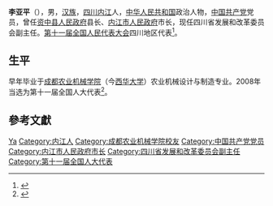 {{Otheruses|other=名为李亚平的其他人物|李亚平}}

'''李亚平'''（{{bd|1951年||}}），男，[[汉族|汉族]]，[[四川|四川]][[内江|内江]]人，[[中华人民共和国|中华人民共和国]]政治人物，[[中国共产党|中国共产党]]党员，曾任[[资中县人民政府|资中县人民政府]]县长、[[内江市人民政府|内江市人民政府]]市长，现任四川省发展和改革委员会副主任。[[第十一届全国人民代表大会|第十一届全国人民代表大会]]四川地区代表<ref>{{cite web|author=新华网|title=第十一届全国人大代表|url=http://news.xinhuanet.com/ziliao/2008-03/03/content_7708230.htm?node=36628|publisher=新华网|accessdate=2014-01-07|archive-date=2014-01-10|archive-url=https://web.archive.org/web/20140110211415/http://news.xinhuanet.com/ziliao/2008-03/03/content_7708230.htm?node=36628|dead-url=no}}</ref>。

== 生平 ==
早年毕业于[[成都农业机械学院|成都农业机械学院]]（今[[西华大学|西华大学]]）农业机械设计与制造专业。2008年当选为第十一届全国人大代表<ref>{{cite news|title=全国人大代表信息-李亚平|url= http://210.82.31.1:8084/delegate/viewDelegate.action?dbid=112167|accessdate=2013-04-05|newspaper=全国人大网|archive-url=https://web.archive.org/web/20140522092628/http://www.npc.gov.cn/delegate/viewDelegate.action?dbid=112167|archive-date=2014-05-22|dead-url=yes}}</ref>。

== 參考文獻 ==
{{reflist}}

{{start box}}
{{s-gov|prc}}
{{s-before|[[杨志文|杨志文]]}}
{{s-title|[[内江市人民政府|内江市人民政府]]市长|1998年5月－1999年12月}}
{{s-after|[[曾省权|曾省权]]}}
{{end box}}

{{Authority control}}
{{DEFAULTSORT:Li yaping}}
[[Category:李姓|Ya]]
[[Category:内江人|Category:内江人]]
[[Category:成都农业机械学院校友|Category:成都农业机械学院校友]]
[[Category:中国共产党党员|Category:中国共产党党员]]
[[Category:内江市人民政府市长|Category:内江市人民政府市长]]
[[Category:四川省发展和改革委员会副主任|Category:四川省发展和改革委员会副主任]]
[[Category:第十一届全国人大代表|Category:第十一届全国人大代表]]

{{china-poli-bio-stub}}